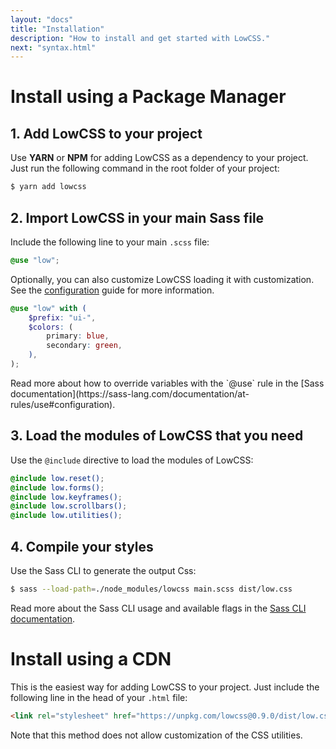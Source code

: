 ```yaml
---
layout: "docs"
title: "Installation"
description: "How to install and get started with LowCSS."
next: "syntax.html"
---
```


<Separator />

# Install using a Package Manager

## 1. Add LowCSS to your project

Use **YARN** or **NPM** for adding LowCSS as a dependency to your project. Just run the following command in the root folder of your project:

```bash
$ yarn add lowcss
```

## 2. Import LowCSS in your main Sass file

Include the following line to your main `.scss` file:

```scss
@use "low";
``` 

Optionally, you can also customize LowCSS loading it with customization. See the [configuration](configuration.html) guide for more information.

```scss
@use "low" with (
    $prefix: "ui-",
    $colors: (
        primary: blue,
        secondary: green,
    ),
);
``` 

<div className="px-6 py-1 r-md bg-blue-100 mb-6">
Read more about how to override variables with the `@use` rule in the [Sass documentation](https://sass-lang.com/documentation/at-rules/use#configuration).
</div>

## 3. Load the modules of LowCSS that you need

Use the `@include` directive to load the modules of LowCSS:

```scss
@include low.reset();
@include low.forms();
@include low.keyframes();
@include low.scrollbars();
@include low.utilities();
```

## 4. Compile your styles

Use the Sass CLI to generate the output Css:

```bash
$ sass --load-path=./node_modules/lowcss main.scss dist/low.css
``` 

Read more about the Sass CLI usage and available flags in the [Sass CLI documentation](https://sass-lang.com/documentation/cli).

<Separator />

# Install using a CDN

This is the easiest way for adding LowCSS to your project. Just include the following line in the head of your `.html` file:

```html
<link rel="stylesheet" href="https://unpkg.com/lowcss@0.9.0/dist/low.css">
```

Note that this method does not allow customization of the CSS utilities.
